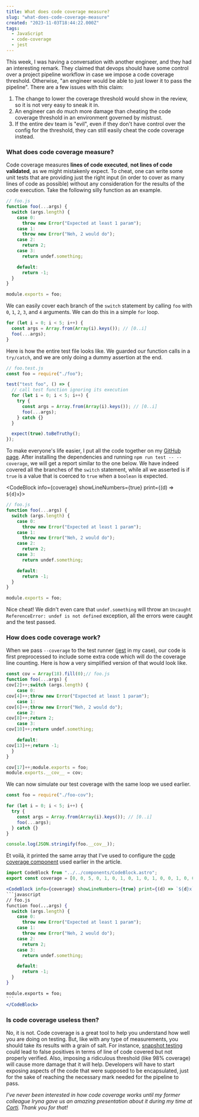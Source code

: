 ```yaml
---
title: What does code coverage measure?
slug: "what-does-code-coverage-measure"
created: "2023-11-03T18:44:22.000Z"
tags:
  - JavaScript
  - code-coverage
  - jest
---
```



This week, I was having a conversation with another engineer, and they had an
interesting remark. They claimed that devops should have some control over a
project pipeline workflow in case we impose a code coverage threshold.
Otherwise, "an engineer would be able to just lower it to pass the pipeline".
There are a few issues with this claim:

1. The change to lower the coverage threshold would show in the review, so it is
   not very easy to sneak it in.
2. An engineer can do much more damage than cheating the code coverage threshold
   in an environment governed by mistrust.
3. If the entire dev team is "evil", even if they don't have control over the
   config for the threshold, they can still easily cheat the code coverage instead.

### What does code coverage measure?

Code coverage measures **lines of code executed**, **not lines of code
validated**, as we might mistakenly expect. To cheat, one can write some unit
tests that are providing just the right input (in order to cover as many lines of
code as possible) without any consideration for the results of the code
execution. Take the following silly function as an example.

```javascript
// foo.js
function foo(...args) {
  switch (args.length) {
    case 0:
      throw new Error("Expected at least 1 param");
    case 1:
      throw new Error("Neh, 2 would do");
    case 2:
      return 2;
    case 3:
      return undef.something;

    default:
      return -1;
  }
}

module.exports = foo;
```

We can easily cover each branch of the `switch` statement by calling `foo` with
`0`, `1`, `2`, `3`, and `4` arguments. We can do this in a simple `for` loop.

```javascript
for (let i = 0; i < 5; i++) {
  const args = Array.from(Array(i).keys()); // [0..i]
  foo(...args);
}
```

Here is how the entire test file looks like. We guarded our function calls in a
`try/catch`, and we are only doing a dummy assertion at the end.

```javascript
// foo.test.js
const foo = require("./foo");

test("test foo", () => {
  // call test function ignoring its execution
  for (let i = 0; i < 5; i++) {
    try {
      const args = Array.from(Array(i).keys()); // [0..i]
      foo(...args);
    } catch {}
  }

  expect(true).toBeTruthy();
});
```

To make everyone's life easier, I put all the code together on my [GitHub
page](https://github.com/elvisvoer/code-cove-example). After installing the
dependencies and running `npm run test -- --coverage`, we will get a report
similar to the one below. We have indeed covered all the branches of the
`switch` statement, while all we asserted is if `true` is a value that is
coerced to `true` when a `boolean` is expected.

<CodeBlock info={coverage} showLineNumbers={true} print={(d) => `${d}x`}>
```javascript
// foo.js
function foo(...args) {
  switch (args.length) {
    case 0:
      throw new Error("Expected at least 1 param");
    case 1:
      throw new Error("Neh, 2 would do");
    case 2:
      return 2;
    case 3:
      return undef.something;

    default:
      return -1;
  }
}

module.exports = foo;
```
</CodeBlock>

Nice cheat! We didn't even care that `undef.something` will throw an
`Uncaught ReferenceError: undef is not defined` exception, all the errors
were caught and the test passed.

### How does code coverage work?

When we pass `--coverage` to the test runner ([jest](https://jestjs.io/) in my
case), our code is first preprocessed to include some extra code which will do
the coverage line counting. Here is how a very simplified version of that would
look like.

```javascript
const cov = Array(18).fill(0);// foo.js
function foo(...args) {
cov[2]++;switch (args.length) {
    case 0:
cov[4]++;throw new Error("Expected at least 1 param");
    case 1:
cov[6]++;throw new Error("Neh, 2 would do");
    case 2:
cov[8]++;return 2;
    case 3:
cov[10]++;return undef.something;

    default:
cov[13]++;return -1;
  }
}

cov[17]++;module.exports = foo;
module.exports.__cov__ = cov;
```

We can now simulate our test coverage with the same loop we used earlier.

```javascript
const foo = require("./foo-cov");

for (let i = 0; i < 5; i++) {
  try {
    const args = Array.from(Array(i).keys()); // [0..i]
    foo(...args);
  } catch {}
}

console.log(JSON.stringify(foo.__cov__));
```

Et voilà, it printed the same array that I've used to configure the [code
coverage
component](https://github.com/elvisvoer/erranto-site/blob/main/src/components/CodeBlock.astro)
used earlier in the article.

````jsx
import CodeBlock from "../../components/CodeBlock.astro";
export const coverage = [0, 0, 5, 0, 1, 0, 1, 0, 1, 0, 1, 0, 0, 1, 0, 0, 0, 1]

<CodeBlock info={coverage} showLineNumbers={true} print={(d) => `${d}x`}>
```javascript
// foo.js
function foo(...args) {
  switch (args.length) {
    case 0:
      throw new Error("Expected at least 1 param");
    case 1:
      throw new Error("Neh, 2 would do");
    case 2:
      return 2;
    case 3:
      return undef.something;

    default:
      return -1;
  }
}

module.exports = foo;
```
</CodeBlock>
````

### Is code coverage useless then?

No, it is not. Code coverage is a great tool to help you understand how well you
are doing on testing. But, like with any type of measurements, you should take
its results with a grain of salt. For instance, [snapshot
testing](https://jestjs.io/docs/snapshot-testing) could lead to false positives
in terms of line of code covered but not properly verified. Also, imposing a
ridiculous threshold (like 98% coverage) will cause more damage that it will
help. Developers will have to start exposing aspects of the code that were
supposed to be encapsulated, just for the sake of reaching the necessary mark
needed for the pipeline to pass.

_I've never been interested in how code coverage works until my former colleague
Iryna gave us an amazing presentation about it during my time at
[Corti](https://www.corti.ai/). Thank you for that!_
